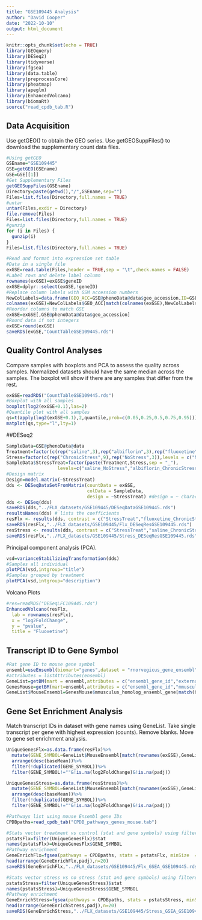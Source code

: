 ```yaml
---
title: "GSE109445 Analysis"
author: "David Cooper"
date: "2022-10-10"
output: html_document
---
```


```r
knitr::opts_chunk$set(echo = TRUE)
library(GEOquery)
library(DESeq2)
library(tidyverse)
library(fgsea)
library(data.table)
library(preprocessCore)
library(pheatmap)
library(apeglm)
library(EnhancedVolcano)
library(biomaRt)
source("read_cpdb_tab.R")

```

## Data Acquisition

Use getGEO() to obtain the GEO series. Use getGEOSuppFiles() to download the supplementary count data files.

```r
#Using getGEO
GSEname="GSE109445"
GSE=getGEO(GSEname)
GSE=GSE[[1]]
#Get Supplementary Files
getGEOSuppFiles(GSEname)
Directory=paste(getwd(),"/",GSEname,sep="")
Files=list.files(Directory,full.names = TRUE)
#untar
untar(Files,exdir = Directory)
file.remove(Files)
Files=list.files(Directory,full.names = TRUE)
#gunzip
for (i in Files) {
  gunzip(i)
}
Files=list.files(Directory,full.names = TRUE)

#Read and format into expression set table
#Data in a single file
exGSE=read.table(Files,header = TRUE,sep = "\t",check.names = FALSE)
#Label rows and delete label column
rownames(exGSE)=exGSE$geneID
exGSE=dplyr::select(exGSE,!geneID)
#Replace column labels with GSM accession numbers
NewColLabels=data.frame(GEO_ACC=GSE@phenoData@data$geo_accession,ID=GSE@phenoData@data$title)
colnames(exGSE)=NewColLabels$GEO_ACC[match(colnames(exGSE),NewColLabels$ID)]
#Reorder columns to match GSE
exGSE=exGSE[,GSE@phenoData@data$geo_accession]
#Round data if not integers
exGSE=round(exGSE)
saveRDS(exGSE,"CountTableGSE109445.rds")

```

## Quality Control Analyses 

Compare samples with boxplots and PCA to assess the quality across samples. Normalized datasets should have the same median across the samples. The boxplot will show if there are any samples that differ from the rest. 

```r
exGSE=readRDS("CountTableGSE109445.rds")
#Boxplot with all samples
boxplot(log2(exGSE+0.1),las=2)
#Quantile plot with all samples
qs=t(apply(log2(exGSE+0.1),2,quantile,prob=c(0.05,0.25,0.5,0.75,0.95)))
matplot(qs,type="l",lty=1)

```

##DESeq2

```r
SampleData=GSE@phenoData@data
Treatment=factor(c(rep("saline",3),rep("albiflorin",3),rep("fluoxetine",3),rep("saline",3)),levels = c("saline","fluoxetine","albiflorin"))
Stress=factor(c(rep("ChronicStress",9),rep("NoStress",3)),levels = c("NoStress","ChronicStress"))
SampleData$StressTreat=factor(paste(Treatment,Stress,sep = "_"),
                   levels=c("saline_NoStress","albiflorin_ChronicStress","fluoxetine_ChronicStress","saline_ChronicStress"))
#Design matrix
Design=model.matrix(~StressTreat)
dds <- DESeqDataSetFromMatrix(countData = exGSE,
                              colData = SampleData,
                              design = ~StressTreat) #design = ~ characteristic1 + characteristic 2)
dds <- DESeq(dds)
saveRDS(dds,"../FLX_datasets/GSE109445/DESeqDataGSE109445.rds")
resultsNames(dds) # lists the coefficients
resFlx <- results(dds, contrast = c("StressTreat","fluoxetine_ChronicStress","saline_ChronicStress"))
saveRDS(resFlx,"../FLX_datasets/GSE109445/Flx_DESeqResGSE109445.rds")
resStress <- results(dds, contrast = c("StressTreat","saline_ChronicStress","saline_NoStress"))
saveRDS(resFlx,"../FLX_datasets/GSE109445/Stress_DESeqResGSE109445.rds")

```

Principal component analysis (PCA).

```r
vsd=varianceStabilizingTransformation(dds)
#Samples all individual
plotPCA(vsd,intgroup="title")
#Samples grouped by treatment
plotPCA(vsd,intgroup="description")

```

Volcano Plots

```r
#res=readRDS("DESeqLFC109445.rds")
EnhancedVolcano(resFlx,
  lab = rownames(resFlx),
  x = "log2FoldChange",
  y = "pvalue",
  title = "Fluoxetine")

```

## Transcript ID to Gene Symbol

```r
#Rat gene ID to mouse gene symbol
ensembl=useEnsembl(biomart="genes",dataset = "rnorvegicus_gene_ensembl")
#attributes = listAttributes(ensembl)
GeneList=getBM(mart = ensembl,attributes = c("ensembl_gene_id","external_gene_name"))
GenesMouse=getBM(mart=ensembl,attributes = c("ensembl_gene_id","mmusculus_homolog_ensembl_gene"))
GeneList$MouseEnsembl=GenesMouse$mmusculus_homolog_ensembl_gene[match(GeneList$ensembl_gene_id,GenesMouse$ensembl_gene_id)]

```

## Gene Set Enrichment Analysis

Match transcript IDs in dataset with gene names using GeneList. Take single transcript per gene with highest expression (counts). Remove blanks. Move to gene set enrichment analysis.

```r
UniqueGenesFlx=as.data.frame(resFlx)%>%
  mutate(GENE_SYMBOL=GeneList$MouseEnsembl[match(rownames(exGSE),GeneList$ensembl_gene_id)])%>%
  arrange(desc(baseMean))%>%
  filter(!duplicated(GENE_SYMBOL))%>%
  filter(GENE_SYMBOL!=""&!is.na(log2FoldChange)&!is.na(padj))

UniqueGenesStress=as.data.frame(resStress)%>%
  mutate(GENE_SYMBOL=GeneList$MouseEnsembl[match(rownames(exGSE),GeneList$ensembl_gene_id)])%>%
  arrange(desc(baseMean))%>%
  filter(!duplicated(GENE_SYMBOL))%>%
  filter(GENE_SYMBOL!=""&!is.na(log2FoldChange)&!is.na(padj))

```  

```r
#Pathways list using mouse Ensembl gene IDs
CPDBpaths=read_cpdb_tab("CPDB_pathways_genes_mouse.tab")

#Stats vector treatment vs control (stat and gene symbols) using filtered genes list
pstatsFlx=filter(UniqueGenesFlx)$stat
names(pstatsFlx)=UniqueGenesFlx$GENE_SYMBOL
#Pathway enrichment
GeneEnrichFlx=fgsea(pathways = CPDBpaths, stats = pstatsFlx, minSize  = 10)
head(arrange(GeneEnrichFlx,padj),n=20)
saveRDS(GeneEnrichFlx,"../FLX_datasets/GSE109445/Flx_GSEA_GSE109445.rds")

#Stats vector stress vs no stress (stat and gene symbols) using filtered genes list
pstatsStress=filter(UniqueGenesStress)$stat
names(pstatsStress)=UniqueGenesStress$GENE_SYMBOL
#Pathway enrichment
GeneEnrichStress=fgsea(pathways = CPDBpaths, stats = pstatsStress, minSize  = 10)
head(arrange(GeneEnrichStress,padj),n=20)
saveRDS(GeneEnrichStress,"../FLX_datasets/GSE109445/Stress_GSEA_GSE109445.rds")

```

